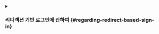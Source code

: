 <details>
<summary>

### 리디렉션 기반 로그인에 관하여 \{#regarding-redirect-based-sign-in}

</summary>

1. 이 인증 과정은 [OpenID Connect (OIDC)](https://openid.net/specs/openid-connect-core-1_0.html) 프로토콜을 따르며, Logto는 사용자 로그인을 보호하기 위해 엄격한 보안 조치를 시행합니다.
2. 여러 앱이 있는 경우, 동일한 아이덴티티 제공자 (Logto)를 사용할 수 있습니다. 사용자가 한 앱에 로그인하면, Logto는 사용자가 다른 앱에 접근할 때 자동으로 로그인 과정을 완료합니다.

리디렉션 기반 로그인에 대한 이론적 배경과 이점에 대해 더 알고 싶다면, <MainSiteUrl href="/concepts/sign-in-experience">Logto 로그인 경험 설명</MainSiteUrl>을 참조하세요.

</details>

